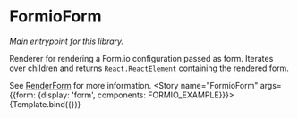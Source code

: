 
<Meta title="Getting started / FormioForm" component={FormioForm} />


FormioForm
===

_Main entrypoint for this library._

Renderer for rendering a Form.io configuration passed as form. Iterates over children and returns
`React.ReactElement` containing the rendered form.

See [RenderForm](?path=/docs/libraries-renderer--render-form) for more information.
<Canvas>
  <Story name="FormioForm" args={{form: {display: 'form', components: FORMIO_EXAMPLE}}}>
    {Template.bind({})}
  </Story>
</Canvas>

<ArgsTable of={FormioForm}/>
